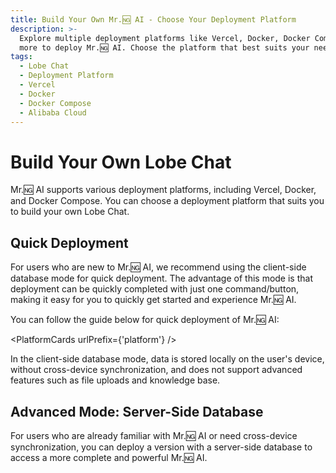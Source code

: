 ```yaml
---
title: Build Your Own Mr.🆖 AI - Choose Your Deployment Platform
description: >-
  Explore multiple deployment platforms like Vercel, Docker, Docker Compose, and
  more to deploy Mr.🆖 AI. Choose the platform that best suits your needs.
tags:
  - Lobe Chat
  - Deployment Platform
  - Vercel
  - Docker
  - Docker Compose
  - Alibaba Cloud
---
```


# Build Your Own Lobe Chat

Mr.🆖 AI supports various deployment platforms, including Vercel, Docker, and Docker Compose. You can choose a deployment platform that suits you to build your own Lobe Chat.

## Quick Deployment

For users who are new to Mr.🆖 AI, we recommend using the client-side database mode for quick deployment. The advantage of this mode is that deployment can be quickly completed with just one command/button, making it easy for you to quickly get started and experience Mr.🆖 AI.

You can follow the guide below for quick deployment of Mr.🆖 AI:

<PlatformCards urlPrefix={'platform'} />

<Callout>
  In the client-side database mode, data is stored locally on the user's device, without
  cross-device synchronization, and does not support advanced features such as file uploads and
  knowledge base.
</Callout>

## Advanced Mode: Server-Side Database

For users who are already familiar with Mr.🆖 AI or need cross-device synchronization, you can deploy a version with a server-side database to access a more complete and powerful Mr.🆖 AI.

<Cards>
  <Card href={'/docs/self-hosting/server-database'} title={'Server-Side Database Deployment Guide'} />
</Cards>
